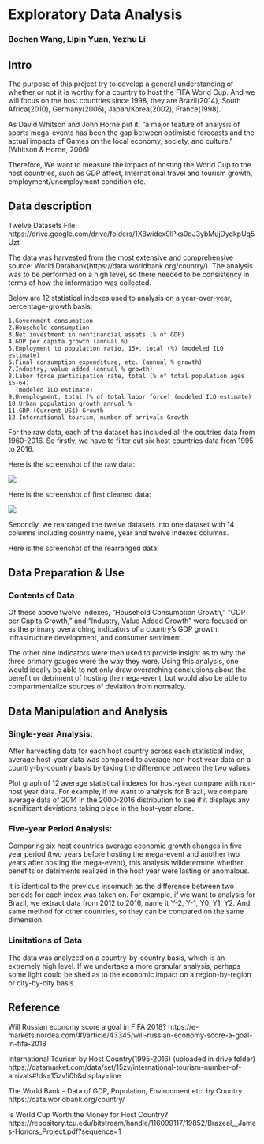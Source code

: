 
# Exploratory Data Analysis

### Bochen Wang, Lipin Yuan, Yezhu Li


## Intro

The purpose of this project try to develop a general understanding of whether or not it is worthy for a country to host the FIFA World Cup. And we will focus on the host countries since 1998, they are Brazil(2014), South Africa(2010), Germany(2006), Japan/Korea(2002), France(1998).

As David Whitson and John Horne put it, “a major feature of analysis of sports mega-events has been the gap between optimistic forecasts and the actual impacts of Games on the local economy, society, and culture.” (Whitson & Horne, 2006) 

Therefore, We want to measure the impact of hosting the World Cup to the host countries, such as GDP affect, International travel and tourism growth, employment/unemployment condition etc.  

## Data description

Twelve Datasets File:
https://drive.google.com/drive/folders/1X8widex9lPks0oJ3ybMujDydkpUq5Uzt

The data was harvested from the most extensive and comprehensive source: World Databank(https://data.worldbank.org/country/). The analysis was to be performed on a high level, so there needed to be consistency in terms of how the information was collected. 

Below are 12 statistical indexes used to analysis on a year-over-year, percentage-growth basis: 

```12
1.Government consumption
2.Household consumption  
3.Net investment in nonfinancial assets (% of GDP)  
4.GDP per capita growth (annual %)  
5.Employment to population ratio, 15+, total (%) (modeled ILO estimate)  
6.Final consumption expenditure, etc. (annual % growth)  
7.Industry, value added (annual % growth)  
8.Labor force participation rate, total (% of total population ages 15-64)
  (modeled ILO estimate)  
9.Unemployment, total (% of total labor force) (modeled ILO estimate)  
10.Urban population growth annual %
11.GDP (Current US$) Growth  
12.International tourism, number of arrivals Growth
```

For the raw data, each of the dataset has included all the coutries data from 1960-2016. So firstly, we have to filter out six host countries data from 1995 to 2016. 

Here is the screenshot of the raw data:

![](https://github.com/lpyuan/AddPics/blob/master/Screen%20Shot%202018-05-12%20at%209.48.02%20AM.png)

Here is the screenshot of first cleaned data:

![](https://github.com/lpyuan/AddPics/blob/master/Screen%20Shot%202018-05-12%20at%209.52.03%20AM.png)

Secondly, we rearranged the twelve datasets into one dataset with 14 columns including country name, year and twelve indexes columns.

Here is the screenshot of the rearranged data:
![]()

## Data Preparation & Use

### Contents of Data

Of these above twelve indexes, “Household Consumption Growth,” “GDP per Capita Growth,” and “Industry, Value Added Growth” were focused on as the primary overarching indicators of a country’s GDP growth, infrastructure development, and consumer sentiment. 

The other nine indicators were then used to provide insight as to why the three primary gauges were the way they were. Using this analysis, one would ideally be able to not only draw overarching conclusions about the benefit or detriment of hosting the mega-event, but would also be able to compartmentalize sources of deviation from normalcy.

## Data Manipulation and Analysis

### Single-year Analysis: 

After harvesting data for each host country across each statistical index, average host-year data was compared to average non-host year data on a country-by-country basis by taking the difference between the two values.

Plot graph of 12 average statistical indexes for host-year compare with non-host year data. 
For example, if we want to analysis for Brazil, we compare average data of 2014 in the 2000-2016 distribution to see if it displays any significant deviations taking place in the host-year alone.

### Five-year Period Analysis: 

Comparing six host countries average economic growth changes in five year period (two years before hosting the mega-event and another two years after hosting the mega-event), this analysis willdetermine whether benefits or detriments realized in the host year were lasting or anomalous.

It is identical to the previous insomuch as the difference between two periods for each index was taken on. For example,  if we want to analysis for Brazil, we extract data from 2012 to 2016, name it Y-2, Y-1, Y0, Y1, Y2. And same method for other countries, so they can be compared on the same dimension.

### Limitations of Data

The data was analyzed on a country-by-country basis, which is an extremely high level. If we undertake a more granular analysis, perhaps some light could be shed as to the economic impact on a region-by-region or city-by-city basis.

## Reference

Will Russian economy score a goal in FIFA 2018?
https://e-markets.nordea.com/#!/article/43345/will-russian-economy-score-a-goal-in-fifa-2018

International Tourism by Host Country(1995-2016) (uploaded in drive folder)
https://datamarket.com/data/set/15zv/international-tourism-number-of-arrivals#!ds=15zv!i0h&display=line

The World Bank - Data of GDP, Population, Environment etc. by Country
https://data.worldbank.org/country/

Is World Cup Worth the Money for Host Country? 
https://repository.tcu.edu/bitstream/handle/116099117/19852/Brazeal__James-Honors_Project.pdf?sequence=1

